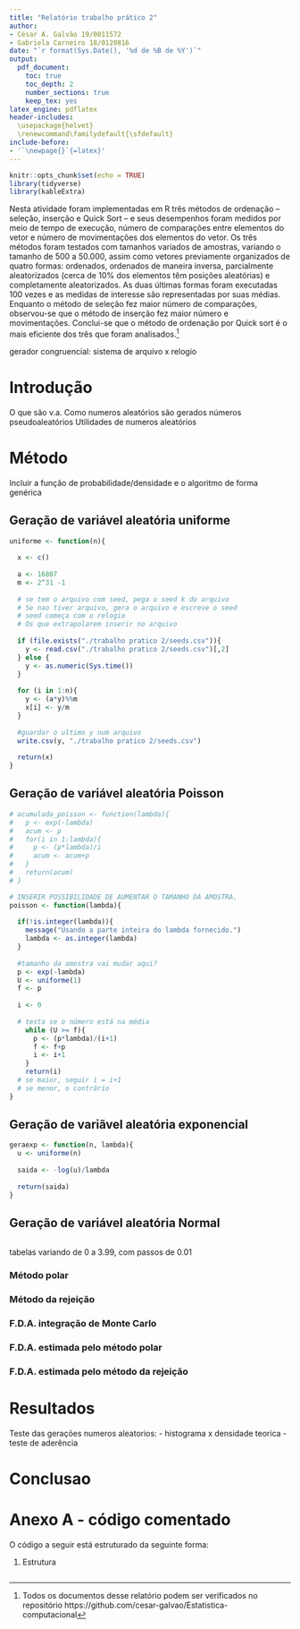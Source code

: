 ```yaml
---
title: "Relatório trabalho prático 2"
author:
- César A. Galvão 19/0011572
- Gabriela Carneiro 18/0120816
date: "`r format(Sys.Date(), '%d de %B de %Y')`"
output:
  pdf_document: 
    toc: true
    toc_depth: 2
    number_sections: true
    keep_tex: yes
latex_engine: pdflatex
header-includes:
  \usepackage{helvet}
  \renewcommand\familydefault{\sfdefault}
include-before:
- '`\newpage{}`{=latex}'
---
```


\let\oldsection\section
\renewcommand\section{\clearpage\oldsection}

```r
knitr::opts_chunk$set(echo = TRUE)
library(tidyverse)
library(kableExtra)
```


\begin{center} 

\textbf{Resumo} 

\end{center}

Nesta atividade foram implementadas em R três métodos de ordenação -- seleção, inserção e Quick Sort -- e seus desempenhos foram medidos por meio de tempo de execução, número de comparações entre elementos do vetor e número de movimentações dos elementos do vetor. Os três métodos foram testados com tamanhos variados de amostras, variando o tamanho de 500 a 50.000, assim como vetores previamente organizados de quatro formas: ordenados, ordenados de maneira inversa, parcialmente aleatorizados (cerca de 10% dos elementos têm posições aleatórias) e completamente aleatorizados. As duas últimas formas foram executadas 100 vezes e as medidas de interesse são representadas por suas médias. Enquanto o método de seleção fez maior número de comparações, observou-se que o método de inserção fez maior número e movimentações. Conclui-se que o método de ordenação por Quick sort é o mais eficiente dos três que foram analisados.^[Todos os documentos desse relatório podem ser verificados no repositório https://github.com/cesar-galvao/Estatistica-computacional]



gerador congruencial: sistema de arquivo x relogio


# Introdução

O que são v.a.
Como numeros aleatórios são gerados
números pseudoaleatórios
Utilidades de numeros aleatórios

# Método

Incluir a função de probabilidade/densidade e o algoritmo de forma genérica

## Geração de variável aleatória uniforme  

```r

uniforme <- function(n){
  
  x <- c()
  
  a <- 16807
  m <- 2^31 -1
  
  # se tem o arquivo com seed, pega o seed k do arquivo
  # Se nao tiver arquivo, gera o arquivo e escreve o seed
  # seed começa com o relogio
  # Os que extrapolarem inserir no arquivo
  
  if (file.exists("./trabalho pratico 2/seeds.csv")){
    y <- read.csv("./trabalho pratico 2/seeds.csv")[,2]
  } else {
    y <- as.numeric(Sys.time())
  }
  
  for (i in 1:n){
    y <- (a*y)%%m
    x[i] <- y/m
  }
  
  #guardar o ultimo y num arquivo
  write.csv(y, "./trabalho pratico 2/seeds.csv")
  
  return(x)
}


```


## Geração de variável aleatória Poisson  

```r

# acumulada_poisson <- function(lambda){
#   p <- exp(-lambda)
#   acum <- p
#   for(i in 1:lambda){
#     p <- (p*lambda)/i
#     acum <- acum+p
#   }
#   return(acum)
# }

# INSERIR POSSIBILIDADE DE AUMENTAR O TAMANHO DA AMOSTRA.
poisson <- function(lambda){
  
  if(!is.integer(lambda)){
    message("Usando a parte inteira do lambda fornecido.")
    lambda <- as.integer(lambda)
  }
  
  #tamanho da amostra vai mudar aqui?
  p <- exp(-lambda)
  U <- uniforme(1)
  f <- p
  
  i <- 0
  
  # testa se o número está na média
    while (U >= f){
      p <- (p*lambda)/(i+1)
      f <- f+p
      i <- i+1
    }
    return(i)
  # se maior, seguir i = i+1
  # se menor, o contrário
}

```


## Geração de variãvel aleatória exponencial  

```r

geraexp <- function(n, lambda){
  u <- uniforme(n)
  
  saida <- -log(u)/lambda
  
  return(saida)
}

```


## Geração de variável aleatória Normal  

```r



```

tabelas variando de 0 a 3.99, com passos de 0.01

### Método polar  

### Método da rejeição  

### F.D.A. integração de Monte Carlo  

### F.D.A. estimada pelo método polar  

### F.D.A. estimada pelo método da rejeição  

# Resultados  

Teste das gerações numeros aleatorios:
- histograma x densidade teorica
- teste de aderência


# Conclusao




# Anexo A - código comentado {.unnumbered}

O código a seguir está estruturado da seguinte forma:

1. Estrutura


```r

```



